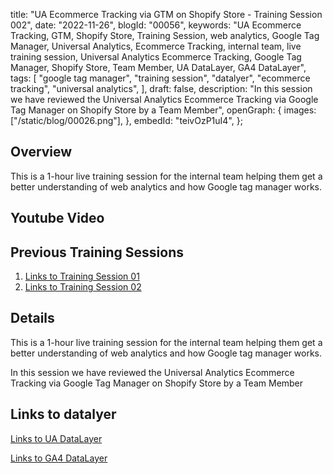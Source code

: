  title: "UA Ecommerce Tracking via GTM on Shopify Store - Training Session 002",
 date: "2022-11-26",
 blogId: "00056",
 keywords:
  "UA Ecommerce Tracking, GTM, Shopify Store, Training Session, web analytics, Google Tag Manager, Universal Analytics, Ecommerce Tracking, internal team, live training session, Universal Analytics Ecommerce Tracking, Google Tag Manager, Shopify Store, Team Member, UA DataLayer, GA4 DataLayer",
 tags: [
  "google tag manager",
  "training session",
  "datalyer",
  "ecommerce tracking",
  "universal analytics",
 ],
 draft: false,
 description:
  "In this session we have reviewed the Universal Analytics Ecommerce Tracking via Google Tag Manager on Shopify Store by a Team Member",
 openGraph: {
  images: ["/static/blog/00026.png"],
 },
 embedId: "teivOzP1uI4",
};

<BlogHeader metadata={metadata} />

## Overview

This is a 1-hour live training session for the internal team helping them get a better understanding of web analytics and how Google tag manager works.

## Youtube Video

<YoutubeEmbed embedId='teivOzP1uI4' />

## Previous Training Sessions

1. [Links to Training Session 01](https://trackingacademy.com/blog/google-tag-manager/training-session-001)
2. [Links to Training Session 02](https://trackingacademy.com/blog/google-tag-manager/training-session-002)

## Details

This is a 1-hour live training session for the internal team helping them get a better understanding of web analytics and how Google tag manager works.

In this session we have reviewed the Universal Analytics Ecommerce Tracking via Google Tag Manager on Shopify Store by a Team Member

## Links to datalyer

[Links to UA DataLayer](https://developers.google.com/analytics/devguides/collection/ua/gtm/enhanced-ecommerce)

[Links to GA4 DataLayer](https://developers.google.com/analytics/devguides/collection/ga4/ecommerce?client_type=gtm)

<GiscusComments />
